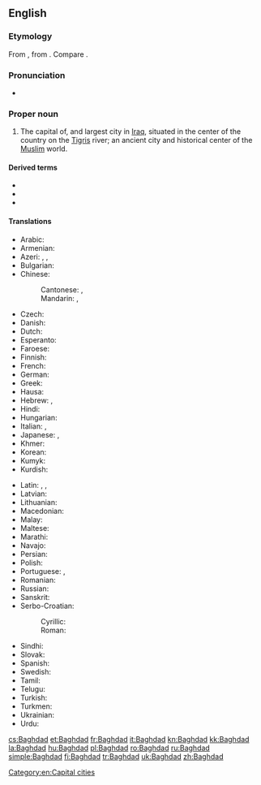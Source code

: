 ==English==
{{wikipedia}}

===Etymology===
From {{etyl|pal|en}} {{m|pal||tr=bag-dād, bag-dāt||given by god}}, from {{etyl|peo|en}} {{m|peo|𐏎𐎭𐎠𐎫|tr=bagadāta}}. Compare {{etyl|ae|-}} {{m|ae|𐬀𐬙𐬁𐬛𐬋𐬕𐬀𐬠|tr=baġō-dāta}}.

===Pronunciation===
* {{IPA|/bæɡˈdæd/|lang=en}}

===Proper noun===
{{en-proper noun}}

# The capital of, and largest city in [[Iraq]], situated in the center of the country on the [[Tigris]] river; an ancient city and historical center of the [[Muslim]] world.

====Derived terms====
* {{l|en|Baghdad by the Bay}}
* {{l|en|Baghdadi}}
* {{l|en|Baghdadian}}

====Translations====
{{trans-top|city}}
* Arabic: {{t+|ar|بَغْدَاد|m}}
* Armenian: {{t|hy|Բաղդադ}}
* Azeri: {{t|az|Bağdad}}, {{t|az|Бағдад}}, {{t|az|بغداد|sc=fa-Arab}}
* Bulgarian: {{t|bg|Багда́д|m}}
* Chinese:
*: Cantonese: {{t|yue|巴格達|sc=Hani}}, {{t|yue|巴格达|tr=baa1 gaak3 daat6|sc=Hani}}
*: Mandarin: {{t|cmn|巴格達|sc=Hani}}, {{t+|cmn|巴格达|tr=Bāgédá|sc=Hani}}
* Czech: {{t+|cs|Bagdád|m}}
* Danish: {{t|da|Bagdad}}
* Dutch: {{t+|nl|Bagdad}}
* Esperanto: {{t|eo|Bagdado}}
* Faroese: {{t|fo|Bagdad}}
* Finnish: {{t+|fi|Bagdad}}
* French: {{t+|fr|Bagdad}}
* German: {{t+|de|Bagdad}}
* Greek: {{t+|el|Βαγδάτη}}
* Hausa: {{t|ha|Bagadaza|f|alt=Bàgàdāzà}}
* Hebrew: {{t|he|בגדאד|sc=Hebr}}, {{t|he|בגדד|sc=Hebr}}
* Hindi: {{t|hi|बग़दाद|tr=Baġdād}}
* Hungarian: {{t+|hu|Bagdad}}
* Italian: {{t|it|Bagdad|f}}, {{t+|it|Baghdad|f}}
* Japanese: {{t|ja|バグダード|tr=Bagudādo}}, {{t|ja|バグダッド|tr=Bagudaddo}}
* Khmer: {{t|km|បាកដាដ|tr=baakdaad|sc=Khmr}}
* Korean: {{t|ko|바그다드|tr=Bageudadeu|sc=Hang}}
* Kumyk: {{t|kum|Багъдад|tr=Bağdad}}
* Kurdish: {{t+|ku|Bexda|f}}
{{trans-mid}}
* Latin: {{t+|la|Bagdatum}}, {{t|la|Bagdadum}}, {{t|la|Bagdetia}}
* Latvian: {{t+|lv|Bagdāde}}
* Lithuanian: {{t|lt|Bagdadas}}
* Macedonian: {{t|mk|Багда́д|m}}
* Malay: {{t|ms|Baghdad}}
* Maltese: {{t|mt|Bagdad}}
* Marathi: {{t|mr|बगदाद|tr=Bagdād}}
* Navajo: {{t|nv|Báhdaʼ}}
* Persian: {{t+|fa|بغداد|tr=Bağdâd}}
* Polish: {{t+|pl|Bagdad|m}}
* Portuguese: {{t|pt|Bagdá}}, {{t+|pt|Bagdade}}
* Romanian: {{t+|ro|Bagdad}}
* Russian: {{t+|ru|Багда́д|m}}
* Sanskrit: {{t|sa|भगदत्त|tr=bhagadatta|sc=Deva}}
* Serbo-Croatian:
*: Cyrillic: {{t|sh|Багдад|m}}
*: Roman: {{t+|sh|Bagdad|m}}
* Sindhi: {{t|sd|بغداد|m}}
* Slovak: {{t|sk|Bagdad|m}}
* Spanish: {{t+|es|Bagdad}}
* Swedish: {{t+|sv|Bagdad}}
* Tamil: {{t|ta|பாக்தாத்}}
* Telugu: {{t|te|బాగ్దాదు}}
* Turkish: {{t+|tr|Bağdat}}
* Turkmen: {{t|tk|Bagdat}}
* Ukrainian: {{t|uk|Багда́д|m}}
* Urdu: {{t|ur|بغداد|tr=Baġdād}}
{{trans-bottom}}

[[Category:en:Capital cities]]

[[cs:Baghdad]]
[[et:Baghdad]]
[[fr:Baghdad]]
[[it:Baghdad]]
[[kn:Baghdad]]
[[kk:Baghdad]]
[[la:Baghdad]]
[[hu:Baghdad]]
[[pl:Baghdad]]
[[ro:Baghdad]]
[[ru:Baghdad]]
[[simple:Baghdad]]
[[fi:Baghdad]]
[[tr:Baghdad]]
[[uk:Baghdad]]
[[zh:Baghdad]]